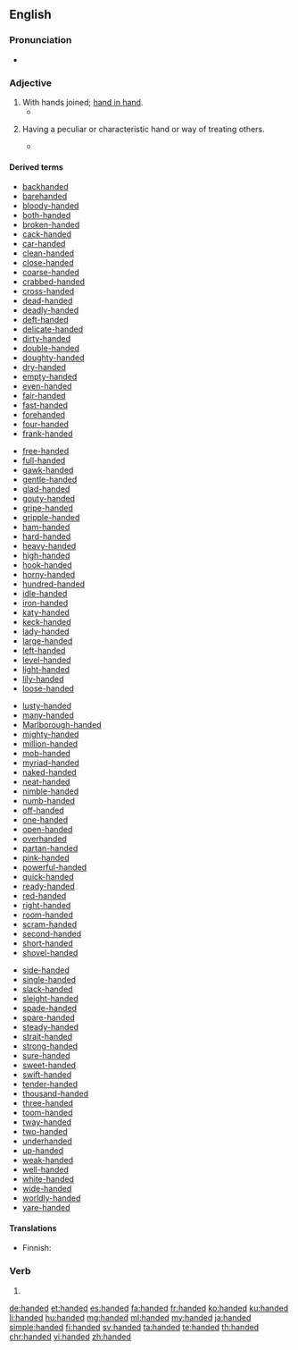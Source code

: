 ==English==

===Pronunciation===
* {{audio|en-us-handed.ogg|Audio (US)|lang=en}}

===Adjective===
{{en-adj|-}}

# With hands joined; [[hand in hand]].
#* {{quote-book|year=1667|title=Paradise Lost|section=Book IV.|author=[[w:John Milton|John Milton]]|passage=Into their inmost bower, '''Handed''' they went.}}
# {{qualifier|in combination}} Having a peculiar or characteristic hand or way of treating others.
#* {{quote-book|passage=As poisonous tongued as '''handed|author=Shakespeare|title=Cymbeline|section=III-ii|year={{circa2|1609}}}}

====Derived terms====
{{top4}}
* [[backhanded]]
* [[barehanded]]
* [[bloody-handed]]
* [[both-handed]]
* [[broken-handed]]
* [[cack-handed]]
* [[car-handed]]
* [[clean-handed]]
* [[close-handed]]
* [[coarse-handed]]
* [[crabbed-handed]]
* [[cross-handed]]
* [[dead-handed]]
* [[deadly-handed]]
* [[deft-handed]]
* [[delicate-handed]]
* [[dirty-handed]]
* [[double-handed]]
* [[doughty-handed]]
* [[dry-handed]]
* [[empty-handed]]
* [[even-handed]]
* [[fair-handed]]
* [[fast-handed]]
* [[forehanded]]
* [[four-handed]]
* [[frank-handed]]
{{mid4}}
* [[free-handed]]
* [[full-handed]]
* [[gawk-handed]]
* [[gentle-handed]]
* [[glad-handed]]
* [[gouty-handed]]
* [[gripe-handed]]
* [[gripple-handed]]
* [[ham-handed]]
* [[hard-handed]]
* [[heavy-handed]]
* [[high-handed]]
* [[hook-handed]]
* [[horny-handed]]
* [[hundred-handed]]
* [[idle-handed]]
* [[iron-handed]]
* [[katy-handed]]
* [[keck-handed]]
* [[lady-handed]]
* [[large-handed]]
* [[left-handed]]
* [[level-handed]]
* [[light-handed]]
* [[lily-handed]]
* [[loose-handed]]
{{mid4}}
* [[lusty-handed]]
* [[many-handed]]
* [[Marlborough-handed]]
* [[mighty-handed]]
* [[million-handed]]
* [[mob-handed]]
* [[myriad-handed]]
* [[naked-handed]]
* [[neat-handed]]
* [[nimble-handed]]
* [[numb-handed]]
* [[off-handed]]
* [[one-handed]]
* [[open-handed]]
* [[overhanded]]
* [[partan-handed]]
* [[pink-handed]]
* [[powerful-handed]]
* [[quick-handed]]
* [[ready-handed]]
* [[red-handed]]
* [[right-handed]]
* [[room-handed]]
* [[scram-handed]]
* [[second-handed]]
* [[short-handed]]
* [[shovel-handed]]
{{mid4}}
* [[side-handed]]
* [[single-handed]]
* [[slack-handed]]
* [[sleight-handed]]
* [[spade-handed]]
* [[spare-handed]]
* [[steady-handed]]
* [[strait-handed]]
* [[strong-handed]]
* [[sure-handed]]
* [[sweet-handed]]
* [[swift-handed]]
* [[tender-handed]]
* [[thousand-handed]]
* [[three-handed]]
* [[toom-handed]]
* [[tway-handed]]
* [[two-handed]]
* [[underhanded]]
* [[up-handed]]
* [[weak-handed]]
* [[well-handed]]
* [[white-handed]]
* [[wide-handed]]
* [[worldly-handed]]
* [[yare-handed]]
{{bottom}}

====Translations====
{{trans-see|with hands joined|hand in hand}}

{{trans-top|having a peculiar or characteristic hand}}
* Finnish: {{t|fi|kätinen}}
{{trans-mid}}
{{trans-bottom}}

===Verb===
{{head|en|verb form}}

# {{en-past of|hand}}

[[de:handed]]
[[et:handed]]
[[es:handed]]
[[fa:handed]]
[[fr:handed]]
[[ko:handed]]
[[ku:handed]]
[[li:handed]]
[[hu:handed]]
[[mg:handed]]
[[ml:handed]]
[[my:handed]]
[[ja:handed]]
[[simple:handed]]
[[fi:handed]]
[[sv:handed]]
[[ta:handed]]
[[te:handed]]
[[th:handed]]
[[chr:handed]]
[[vi:handed]]
[[zh:handed]]